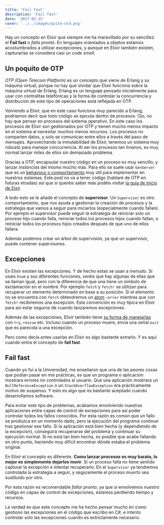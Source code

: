 ```yaml
---
title: 'Fail fast'
description: 'Fail fast'
date: '2017-02-15'
cover: '../../images/quite-old.png'
---
```


Hay un concepto en Elixir que siempre me ha maravillado por su sencillez: el **Fail fast** o *falla pronto*. En lenguajes orientados a objetos estamos acostumbrados a utilizar excepciones, y aunque en Elixir también existen, capturarlas se considera casi un *code smell*. 

## Un poquito de OTP

*OTP (Open Telecom Platform)* es un concepto que viene de Erlang y su máquina virtual, porque no hay que olvidar que Elixir funciona sobre la máquina virtual de Erlang. Erlang es un lenguaje pensado inicialmente para usar con centralitas telefónicas y la forma de controlar la concurrencia y distribución de este tipo de operaciones está reflejada en OTP.

Volviendo a Elixir, que en este caso funciona muy parecido a Erlang, podríamos decir que todo código se ejecuta dentro de procesos. Ojo, no hay que pensar en procesos del sistema operativo. En este caso los procesos de Elixir son gestionados por OTP y tienen mucho menos impacto en el sistema al necesitar muchos menos recursos. Los procesos no comparten datos, y solo se comunican entre ellos a través del paso de mensajes. Aprovechando la inmutabilidad de Elixir, tenemos un sistema muy robusto para manejar concurrencia. Al ser los procesos tan livianos, es muy normal lanzar miles de ellos sin demasiado problema.

Gracias a OTP, encapsular nuestro código en un proceso es muy sencillo, y lanzar *instancias* del mismo mucho más. Para ello se suele usar `GenServer` que es un [behaviour o comportamiento](https://charlascylon.com/2016-11-30-behaviours-en-elixir) muy útil para implementar en nuestros sistemas. Este post no va a tener código (hablaré de OTP en futuras etradas) así que si queréis saber más podéis visitar [la guía de inicio de Elxir](http://elixir-lang.org/getting-started/introduction.html).

A todo esto se le añade el concepto de **supervisor**. Un `Supervisor` es otro comportamiento, que nos ayuda a gestionar la creación de procesos y la estrategia que vamos a seguir para iniciarlos (especialmente cuando fallan). Por ejemplo el supervisor puede seguir la estrategia de reiniciar solo un proceso hijo cuando falla, reiniciar todos los procesos hijos cuando fallan, o reiniciar todos los procesos hijos creados después de que uno de ellos fallara.

Además podemos crear un árbol de supervisión, ya que un supervisor, puede contener supervisores.

## Excepciones

En Elixir existen las excepciones. Y de hecho estas se usan a menudo. Si usais `Enum` y sus diferentes funciones, veréis que hay algunas de ellas que se llaman igual, pero con la diferencia de que una tiene un símbolo de exclamación en el nombre. Por ejemplo `fetch` y `fetch!` se utilizan para recuperar un elemento determinado en base a su posición. Si el elemento no se encuentra con `fetch` obtendremos un [atom](https://charlascylon.com/2016-03-02-los-atoms-en-elixir) `:error` mientras que con `fetch!` recibiremos una excepción. Esta convención es muy típica en Elixir para así estar seguros de cuando lanzaremos excepciones.

Además de las excepciones, Elixir también tiene [su forma de manejarlas](http://elixir-lang.org/getting-started/try-catch-and-rescue.html) con `try`, `rescue` etc. Incluso cuando un proceso muere, envía una señal `exit` que es parecida a una excepción. 

Pero como decía antes usarlas en Elixir es algo bastante extraño. Y es aquí cuando entra el concepto de **fail fast**.


## Fail fast

Cuando yo fui a la Universidad, me enseñaron que una de las peores cosas que podían pasar en mis prácticas, es que un programa o aplicación mostrara errores no controlados al usuario. Que una aplicación mostrara un `NullReferenceException` o un `StackOverflowException` era prácticamente motivo de suspenso. Y esto es algo que es bastante aceptado cuando desarrollamos software.

Para evitar este tipo de problemas, acabamos envolviendo nuestras aplicaciones entre capas de control de excepciones para así poder controlar todos los fallos conocidos. Por esta razón es común que un fallo se produzca en un momento dado, pero la ejecución del programa continue tras gestionar ese fallo. Si la aplicación está bien hecha (y dependiendo de la excepción), conseguirá recuperarse del problema y continuar su ejecución normal. Si no está tan bien hecha, es posible que acabe fallando en otro punto, haciendo muy difícil encontrar dónde estaba el problema original.

En Elixir el concepto es diferente. **Como lanzar procesos es muy barato, lo mejor es simplemente dejarlos morir**. Si un proceso falla no tiene sentido capturar la excepción e intentar recuperarlo. En el `Supervisor` ya tendremos controlada la estrategia a seguir, y seguramente el proceso *muerto* sea sustituido por otro.

Por esta razón es recomendable *fallar pronto*, ya que si envolvemos nuestro código en capas de control de excepciones, estamos perdiendo tiempo y recursos.

La verdad es que este concepto me ha hecho pensar mucho en como gestiono las excepciones en el código que escribo en C#, e intento controlar solo las excepciones cuando es extrictamente necesario.